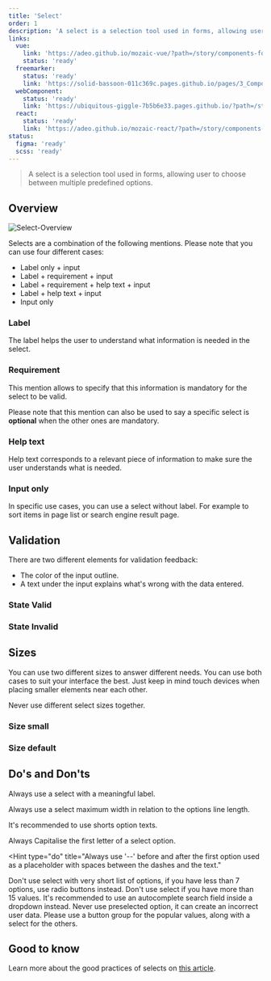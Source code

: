 ```yaml
---
title: 'Select'
order: 1
description: 'A select is a selection tool used in forms, allowing user to choose between multiple predefined options.'
links:
  vue:
    link: 'https://adeo.github.io/mozaic-vue/?path=/story/components-form-mselect'
    status: 'ready'
  freemarker:
    status: 'ready'
    link: 'https://solid-bassoon-011c369c.pages.github.io/pages/3_Components/form/select/'
  webComponent:
    status: 'ready'
    link: 'https://ubiquitous-giggle-7b5b6e33.pages.github.io/?path=/story/components-select'
  react:
    status: 'ready'
    link: 'https://adeo.github.io/mozaic-react/?path=/story/components-select'
status:
  figma: 'ready'
  scss: 'ready'
---
```


> A select is a selection tool used in forms, allowing user to choose between multiple predefined options.

<Story id="form-select--default" />

## Overview

![Select-Overview](Select-Overview.png)

Selects are a combination of the following mentions. Please note that you can use four different cases:

- Label only + input
- Label + requirement + input
- Label + requirement + help text + input
- Label + help text + input
- Input only

### Label

The label helps the user to understand what information is needed in the select.

<Story id="form-select--default" />

### Requirement

This mention allows to specify that this information is mandatory for the select to be valid.

<Highlight theme="tips">

Please note that this mention can also be used to say a specific select is **optional** when the other ones are mandatory.

</Highlight>

### Help text

Help text corresponds to a relevant piece of information to make sure the user understands what is needed.

### Input only

In specific use cases, you can use a select without label. For example to sort items in page list or search engine result page.

<Preview path="single" nude />

## Validation

There are two different elements for validation feedback:

- The color of the input outline.
- A text under the input explains what's wrong with the data entered.

### State Valid

<Story id="form-select--state-valid" />

### State Invalid

<Story id="form-select--state-invalid" />

## Sizes

You can use two different sizes to answer different needs. You can use both cases to suit your interface the best. Just keep in mind touch devices when placing smaller elements near each other.

<Highlight theme="warning">

Never use different select sizes together.

</Highlight>

### Size small

<Story id="form-select--variation-small" />

### Size default

<Story id="form-select--default" />

## Do's and Don'ts

<HintItem>Always use a select with a meaningful label.</HintItem>

<HintItem>
  Always use a select maximum width in relation to the options line length.
</HintItem>

<HintItem>It's recommended to use shorts option texts.</HintItem>

<HintItem>Always Capitalise the first letter of a select option.</HintItem>

<Hint
  type="do"
  title="Always use '--' before and after the first option used as a placeholder with spaces between the dashes and the text."
>
  <Story id="form-select--default" />
</Hint>

<HintItem dont>
  Don't use select with very short list of options, if you have less than 7
  options, use radio buttons instead.
</HintItem>

<HintItem dont>
  Don't use select if you have more than 15 values. It's recommended to use an
  autocomplete search field inside a dropdown instead.
</HintItem>

<HintItem dont>
  Never use preselected option, it can create an incorrect user data. Please use
  a button group for the popular values, along with a select for the others.
</HintItem>

## Good to know

<Highlight theme="tips">

Learn more about the good practices of selects on [this article](https://uxplanet.org/ux-design-drop-downs-in-forms-c6943ec30037).

</Highlight>
